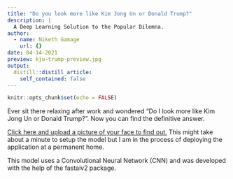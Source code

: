 ```yaml
---
title: "Do you look more like Kim Jong Un or Donald Trump?"
description: |
  A Deep Learning Solution to the Popular Dilemna.
author:
  - name: Niketh Gamage
    url: {}
date: 04-14-2021
preview: kju-trump-preview.jpg
output:
  distill::distill_article:
    self_contained: false
---
```



```r
knitr::opts_chunk$set(echo = FALSE)
```

Ever sit there relaxing after work and wondered "Do I look more like Kim Jong Un or Donald Trump?". Now you can find the definitive answer.


[Click here and upload a picture of your face to find out.](https://mybinder.org/v2/gh/Niketh27/KJU-Trump-Model/HEAD?urlpath=%2Fvoila%2Frender%2FKJU-Trump.ipynb) This might take about a minute to setup the model but I am in the process of deploying the application at a permanent home.

This model uses a Convolutional Neural Network (CNN) and was developed with the help of the fastaiv2 package. 


